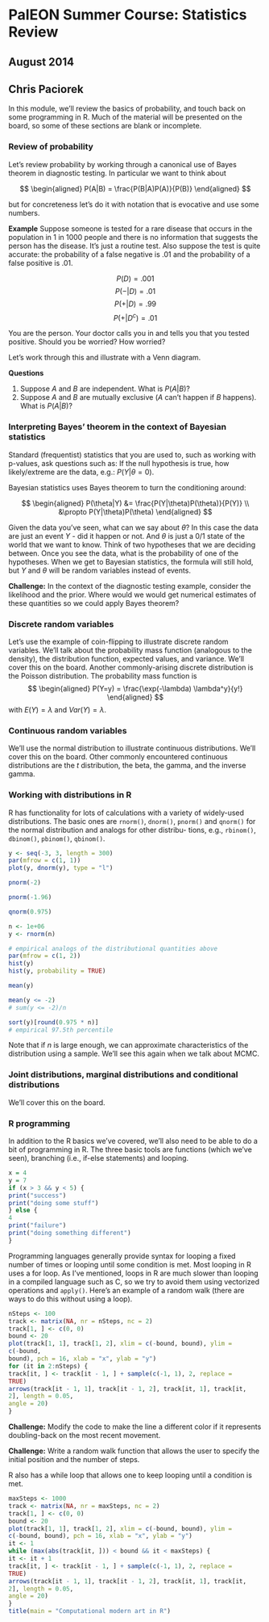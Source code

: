# PalEON Summer Course: Statistics Review
## August 2014
## Chris Paciorek

In this module, we’ll review the basics of probability, and touch back on some programming in R. Much
of the material will be presented on the board, so some of these sections are blank or incomplete.

### Review of probability
Let’s review probability by working through a canonical use of Bayes theorem in diagnostic testing.
In particular we want to think about

$$
\begin{aligned}
  P(A|B)  = \frac{P(B|A)P(A)}{P(B)} 
\end{aligned}
$$ 
 
but for concreteness let’s do it with notation that is evocative and use some numbers.

**Example**
Suppose someone is tested for a rare disease that occurs in the population in 1 in 1000 people
and there is no information that suggests the person has the disease. It’s just a routine test. Also suppose the test is quite accurate: the probability of a false negative is .01 and the probability of a false positive is .01.

$$
P(D)     = .001 
$$
$$
P(−|D)   = .01 
$$
$$
P(+|D)   = .99 
$$
$$
P(+|D^c) = .01 
$$

You are the person. Your doctor calls you in and tells you that you tested positive. Should you be worried? How worried? 

Let’s work through this and illustrate with a Venn diagram.

**Questions**

1.  Suppose $A$ and $B$ are independent. What is $P(A|B)$?
2.  Suppose $A$ and $B$ are mutually exclusive ($A$ can’t happen if $B$ happens). What is $P(A|B)$?

### Interpreting Bayes’ theorem in the context of Bayesian statistics

Standard (frequentist) statistics that you are used to, such as working with p-values, ask questions such as:
If the null hypothesis is true, how likely/extreme are the data, e.g.: $P(Y|\theta= 0)$.

Bayesian statistics uses Bayes theorem to turn the conditioning around:

$$
\begin{aligned}
P(\theta|Y) &=       \frac{P(Y|\theta)P(\theta)}{P(Y)} \\
       &\propto P(Y|\theta)P(\theta)
\end{aligned}
$$

Given the data you’ve seen, what can we say about $\theta$? In this case the data are just an event $Y$ - did it happen or not. And $\theta$ is just a 0/1 state of the world that we want to know. Think of two hypotheses that we are deciding between. Once you see the data, what is the probability of one of the hypotheses.
When we get to Bayesian statistics, the formula will still hold, but $Y$ and $\theta$ will be random variables
instead of events.

**Challenge:** In the context of the diagnostic testing example, consider the likelihood and the prior. Where
would we would get numerical estimates of these quantities so we could apply Bayes theorem?
  
### Discrete random variables
Let’s use the example of coin-flipping to illustrate discrete random variables. We’ll talk about the probability mass function (analogous to the density), the distribution function, expected values, and variance. We’ll
cover this on the board.
Another commonly-arising discrete distribution is the Poisson distribution. The probability mass function is
$$
\begin{aligned}
P(Y=y) = \frac{\exp(-\lambda) \lambda^y}{y!}
\end{aligned}
$$
with $E(Y)= \lambda$ and $Var(Y) = \lambda$.

### Continuous random variables

We’ll use the normal distribution to illustrate continuous distributions. We’ll cover this on the board. Other commonly encountered continuous distributions are the $t$ distribution, the beta, the gamma, and the inverse gamma.

### Working with distributions in R

R has functionality for lots of calculations with a variety of widely-used distributions. The basic ones are
`rnorm()`, `dnorm()`, `pnorm()` and `qnorm()` for the normal distribution and analogs for other distribu-
tions, e.g., `rbinom()`, `dbinom()`, `pbinom()`, `qbinom()`.

```r
y <- seq(-3, 3, length = 300)
par(mfrow = c(1, 1))
plot(y, dnorm(y), type = "l")

pnorm(-2)

pnorm(-1.96)

qnorm(0.975)

n <- 1e+06
y <- rnorm(n)

# empirical analogs of the distributional quantities above
par(mfrow = c(1, 2))
hist(y)
hist(y, probability = TRUE)

mean(y)

mean(y <= -2)
# sum(y <= -2)/n

sort(y)[round(0.975 * n)]
# empirical 97.5th percentile

```

Note that if $n$ is large enough, we can approximate characteristics of the distribution using a sample.
We’ll see this again when we talk about MCMC.

### Joint distributions, marginal distributions and conditional distributions

We’ll cover this on the board.

### R programming

In addition to the R basics we’ve covered, we’ll also need to be able to do a bit of programming in R. The
three basic tools are functions (which we’ve seen), branching (i.e., if-else statements) and looping.

```r
x = 4
y = 7
if (x > 3 && y < 5) {
print("success")
print("doing some stuff")
} else {
4
print("failure")
print("doing something different")
}
```

Programming languages generally provide syntax for looping a fixed number of times or looping until
some condition is met. Most looping in R uses a for loop. As I’ve mentioned, loops in R are much slower
than looping in a compiled language such as C, so we try to avoid them using vectorized operations and
`apply()`. Here’s an example of a random walk (there are ways to do this without using a loop).

```r
nSteps <- 100
track <- matrix(NA, nr = nSteps, nc = 2)
track[1, ] <- c(0, 0)
bound <- 20
plot(track[1, 1], track[1, 2], xlim = c(-bound, bound), ylim =
c(-bound,
bound), pch = 16, xlab = "x", ylab = "y")
for (it in 2:nSteps) {
track[it, ] <- track[it - 1, ] + sample(c(-1, 1), 2, replace =
TRUE)
arrows(track[it - 1, 1], track[it - 1, 2], track[it, 1], track[it,
2], length = 0.05,
angle = 20)
}
```

**Challenge:** Modify the code to make the line a different color if it represents doubling-back on the most
recent movement.
  
**Challenge:** Write a random walk function that allows the user to specify the initial position and the
number of steps.


R also has a while loop that allows one to keep looping until a condition is met.
 
```r
maxSteps <- 1000
track <- matrix(NA, nr = maxSteps, nc = 2)
track[1, ] <- c(0, 0)
bound <- 20
plot(track[1, 1], track[1, 2], xlim = c(-bound, bound), ylim =
c(-bound, bound), pch = 16, xlab = "x", ylab = "y")
it <- 1
while (max(abs(track[it, ])) < bound && it < maxSteps) {
it <- it + 1
track[it, ] <- track[it - 1, ] + sample(c(-1, 1), 2, replace =
TRUE)
arrows(track[it - 1, 1], track[it - 1, 2], track[it, 1], track[it,
2], length = 0.05,
angle = 20)
}
title(main = "Computational modern art in R")
```